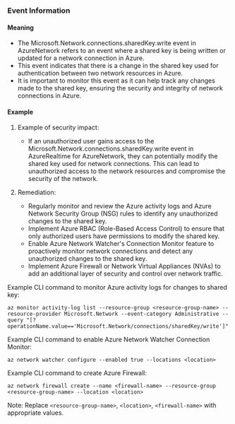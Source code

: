 
### Event Information

#### Meaning

- The Microsoft.Network.connections.sharedKey.write event in AzureNetwork refers to an event where a shared key is being written or updated for a network connection in Azure.
- This event indicates that there is a change in the shared key used for authentication between two network resources in Azure.
- It is important to monitor this event as it can help track any changes made to the shared key, ensuring the security and integrity of network connections in Azure.

#### Example

1. Example of security impact: 
   - If an unauthorized user gains access to the Microsoft.Network.connections.sharedKey.write event in AzureRealtime for AzureNetwork, they can potentially modify the shared key used for network connections. This can lead to unauthorized access to the network resources and compromise the security of the network.

2. Remediation:
   - Regularly monitor and review the Azure activity logs and Azure Network Security Group (NSG) rules to identify any unauthorized changes to the shared key.
   - Implement Azure RBAC (Role-Based Access Control) to ensure that only authorized users have permissions to modify the shared key.
   - Enable Azure Network Watcher's Connection Monitor feature to proactively monitor network connections and detect any unauthorized changes to the shared key.
   - Implement Azure Firewall or Network Virtual Appliances (NVAs) to add an additional layer of security and control over network traffic.

Example CLI command to monitor Azure activity logs for changes to shared key:
```
az monitor activity-log list --resource-group <resource-group-name> --resource-provider Microsoft.Network --event-category Administrative --query "[?operationName.value=='Microsoft.Network/connections/sharedKey/write']"
```

Example CLI command to enable Azure Network Watcher Connection Monitor:
```
az network watcher configure --enabled true --locations <location>
```

Example CLI command to create Azure Firewall:
```
az network firewall create --name <firewall-name> --resource-group <resource-group-name> --location <location>
```

Note: Replace `<resource-group-name>`, `<location>`, `<firewall-name>` with appropriate values.

